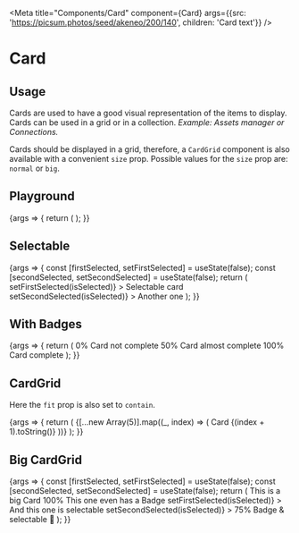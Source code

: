 
<Meta
  title="Components/Card"
  component={Card}
  args={{src: 'https://picsum.photos/seed/akeneo/200/140', children: 'Card text'}}
/>

# Card

## Usage

Cards are used to have a good visual representation of the items to display. Cards can be used in a grid or in a collection.
_Example: Assets manager or Connections._

Cards should be displayed in a grid, therefore, a `CardGrid` component is also available with a convenient `size` prop. Possible values for the `size` prop are: `normal` or `big`.

## Playground

<Canvas>
  <Story name="Standard">
    {args => {
      return (
        <CardGrid>
          <Card {...args} />
        </CardGrid>
      );
    }}
  </Story>
</Canvas>

<ArgsTable story="Standard" />

## Selectable

<Canvas>
  <Story name="Selectable">
    {args => {
      const [firstSelected, setFirstSelected] = useState(false);
      const [secondSelected, setSecondSelected] = useState(false);
      return (
        <CardGrid>
          <Card
            {...args}
            src="https://picsum.photos/seed/akened/200"
            isSelected={firstSelected}
            onSelect={isSelected => setFirstSelected(isSelected)}
          >
            Selectable card
          </Card>
          <Card
            {...args}
            src="https://picsum.photos/seed/akenee/200"
            isSelected={secondSelected}
            onSelect={isSelected => setSecondSelected(isSelected)}
          >
            Another one
          </Card>
        </CardGrid>
      );
    }}
  </Story>
</Canvas>

## With Badges

<Canvas>
  <Story name="With Badges">
    {args => {
      return (
        <CardGrid>
          <Card {...args} src="https://picsum.photos/seed/akenea/200">
            <Card.BadgeContainer>
              <Badge level="danger">0%</Badge>
            </Card.BadgeContainer>
            Card not complete
          </Card>
          <Card {...args} src="https://picsum.photos/seed/akeneb/200">
            <Card.BadgeContainer>
              <Badge level="warning">50%</Badge>
            </Card.BadgeContainer>
            Card almost complete
          </Card>
          <Card {...args} src="https://picsum.photos/seed/akenec/200">
            <Card.BadgeContainer>
              <Badge level="primary">100%</Badge>
            </Card.BadgeContainer>
            Card complete
          </Card>
        </CardGrid>
      );
    }}
  </Story>
</Canvas>

## CardGrid

Here the `fit` prop is also set to `contain`.

<Canvas>
  <Story name="CardGrid">
    {args => {
      return (
        <CardGrid>
          {[...new Array(5)].map((_, index) => (
            <Card
              {...args}
              key={index}
              fit="contain"
              src={`https://picsum.photos/seed/akeneo${index}/${index % 2 === 0 ? 200 : 120}/${
                index % 2 === 0 ? 120 : 200
              }`}
            >
              Card {(index + 1).toString()}
            </Card>
          ))}
        </CardGrid>
      );
    }}
  </Story>
</Canvas>

## Big CardGrid

<Canvas>
  <Story name="Size">
    {args => {
      const [firstSelected, setFirstSelected] = useState(false);
      const [secondSelected, setSecondSelected] = useState(false);
      return (
        <CardGrid size="big">
          <Card {...args} src="https://picsum.photos/seed/akened/200">
            This is a big Card
          </Card>
          <Card {...args} src="https://picsum.photos/seed/akenee/200">
            <Card.BadgeContainer>
              <Badge level="primary">100%</Badge>
            </Card.BadgeContainer>
            This one even has a Badge
          </Card>
          <Card
            {...args}
            src="https://picsum.photos/seed/akenef/200"
            isSelected={firstSelected}
            onSelect={isSelected => setFirstSelected(isSelected)}
          >
            And this one is selectable
          </Card>
          <Card
            {...args}
            src="https://picsum.photos/seed/akeneg/200"
            isSelected={secondSelected}
            onSelect={isSelected => setSecondSelected(isSelected)}
          >
            <Card.BadgeContainer>
              <Badge level="warning">75%</Badge>
            </Card.BadgeContainer>
            Badge &amp; selectable 🤩
          </Card>
        </CardGrid>
      );
    }}
  </Story>
</Canvas>
